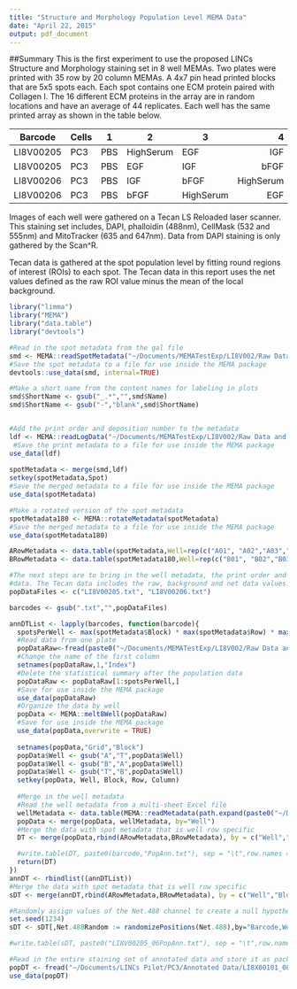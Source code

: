 ```yaml
---
title: "Structure and Morphology Population Level MEMA Data"
date: "April 22, 2015"
output: pdf_document
---
```

##Summary
This is the first experiment to use the proposed LINCs Structure and Morphology staining set in 8 well MEMAs.  Two plates were printed with  35 row by 20 column MEMAs. A 4x7 pin head printed blocks that are 5x5 spots each. Each spot contains one ECM protein paired with Collagen I. The 16 different ECM proteins in the array are in random locations and have an average of 44 replicates.  Each well has the same printed array as shown in the table below.


Barcode|Cells| 1| 2| 3| 4
-----|-----|-----|-----|-----|-----:
LI8V00205|PC3|PBS|HighSerum|EGF|IGF|
LI8V00205|PC3|PBS|EGF|IGF|bFGF
LI8V00206|PC3|PBS|IGF|bFGF|HighSerum
LI8V00206|PC3|PBS|bFGF|HighSerum|EGF


Images of each well were gathered on a Tecan LS Reloaded laser scanner. This staining set includes, DAPI, phalloidin (488nm), CellMask (532 and 555nm) and MitoTracker (635 and 647nm). Data from DAPI staining is only gathered by the Scan^R. 

Tecan data is gathered at the spot population level by fitting round regions of interest (ROIs) to each spot. The Tecan data in this report uses the net values defined as the raw ROI value minus the mean of the local background.


```r
library("limma")
library("MEMA")
library("data.table")
library("devtools")

```

```r

#Read in the spot metadata from the gal file
smd <- MEMA::readSpotMetadata("~/Documents/MEMATestExp/LI8V002/Raw Data and Metadata/20150403_LI8V002_16ECM_28pin.gal")
#Save the spot metadata to a file for use inside the MEMA package
devtools::use_data(smd, internal=TRUE)

#Make a short name from the content names for labeling in plots
smd$ShortName <- gsub("_.*","",smd$Name)
smd$ShortName <- gsub("-","blank",smd$ShortName)


#Add the print order and deposition number to the metadata
ldf <- MEMA::readLogData("~/Documents/MEMATestExp/LI8V002/Raw Data and Metadata/20150403-100218.xml")
 #Save the print metadata to a file for use inside the MEMA package
use_data(ldf)
  
spotMetadata <- merge(smd,ldf)
setkey(spotMetadata,Spot)
#Save the merged metadata to a file for use inside the MEMA package
use_data(spotMetadata)  

#Make a rotated version of the spot metadata
spotMetadata180 <- MEMA::rotateMetadata(spotMetadata)
#Save the merged metadata to a file for use inside the MEMA package
use_data(spotMetadata180) 

ARowMetadata <- data.table(spotMetadata,Well=rep(c("A01", "A02","A03","A04"),each=nrow(spotMetadata)))
BRowMetadata <- data.table(spotMetadata180,Well=rep(c("B01", "B02","B03","B04"),each=nrow(spotMetadata180)))

```


```r
#The next steps are to bring in the well metadata, the print order and the Tecan intensity  
#data. The Tecan data includes the raw, background and net data values.
popDataFiles <- c("LI8V00205.txt", "LI8V00206.txt")

barcodes <- gsub(".txt","",popDataFiles)

annDTList <- lapply(barcodes, function(barcode){
  spotsPerWell <- max(spotMetadata$Block) * max(spotMetadata$Row) * max(spotMetadata$Column)
  #Read data from one plate
  popDataRaw<-fread(paste0("~/Documents/MEMATestExp/LI8V002/Raw Data and Metadata/",barcode,".txt"),stringsAsFactors=FALSE)
  #Change the name of the first column
  setnames(popDataRaw,1,"Index")
  #Delete the statistical summary after the population data
  popDataRaw <- popDataRaw[1:spotsPerWell,]
  #Save for use inside the MEMA package
  use_data(popDataRaw) 
  #Organize the data by well
  popData <- MEMA::melt8Well(popDataRaw)
  #Save for use inside the MEMA package
  use_data(popData,overwrite = TRUE)
  
  setnames(popData,"Grid","Block")
  popData$Well <- gsub("A","T",popData$Well)
  popData$Well <- gsub("B","A",popData$Well)
  popData$Well <- gsub("T","B",popData$Well)
  setkey(popData, Well, Block, Row, Column)
  
  #Merge in the well metadata
  #Read the well metadata from a multi-sheet Excel file
  wellMetadata <- data.table(MEMA::readMetadata(path.expand(paste0("~/Documents/MEMATestExp/LI8V002/Raw Data and Metadata/",barcode,".xlsx"))), key="Well")  
  popData <- merge(popData, wellMetadata, by="Well")
  #Merge the data with spot metadata that is well row specific
  DT <- merge(popData,rbind(ARowMetadata,BRowMetadata), by = c("Well","Block","Row","Column"), all=TRUE)

  #write.table(DT, paste0(barcode,"PopAnn.txt"), sep = "\t",row.names = FALSE, quote=FALSE)
  return(DT)
})
annDT <- rbindlist((annDTList))
#Merge the data with spot metadata that is well row specific
sDT <- merge(annDT,rbind(ARowMetadata,BRowMetadata), by = c("Well","Block","Row","Column"), all=TRUE)

#Randomly assign values of the Net.488 channel to create a null hypothesis result
set.seed(1234)
sDT <- sDT[,Net.488Random := randomizePositions(Net.488),by="Barcode,Well"]

#write.table(sDT, paste0("LI8V00205_06PopAnn.txt"), sep = "\t",row.names = FALSE, quote=FALSE)

```
```r
#Read in the entire staining set of annotated data and store it as package data
popDT <- fread("~/Documents/LINCs Pilot/PC3/Annotated Data/LI8X00101_08PopAnn.txt")
use_data(popDT)

```
